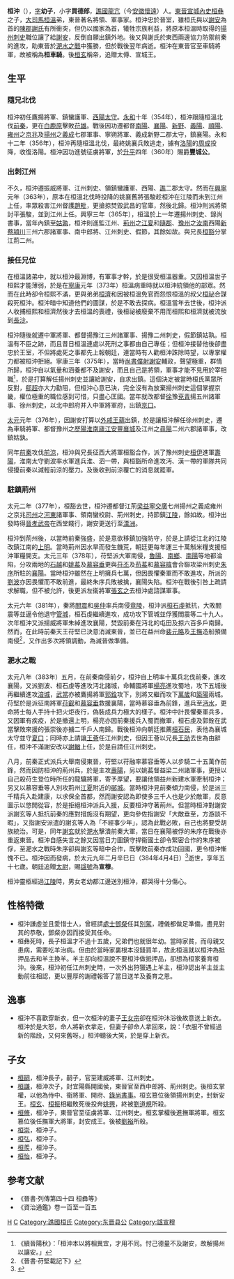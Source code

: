 {{東亞男性歷史人物
|名稱 =桓沖
|身份 =東晉將領、官員
|國家 =
|時代 =
|主君 =
|屆數 =
|最高職務 =
|前任 = 
|繼任 = 
|圖片名稱 =
|圖片大小 =
|圖片說明 =
|姓 =
|名 =
|姓名 =桓沖
|字 =幼子
|官職 =車騎將軍、荊江兩州刺史
|封爵 =豐城公
|封號 =
|位階 =
|封地 =豐城縣
|神號 =
|尊號 =
|族裔 = 
|氏族 =
|籍貫 = 譙國龍亢
|本貫 =
|祖籍 =
|本籍 =
|出身地 =
|府邸 =
|世系 = 譙國桓氏
|初名 =
|乳名 =
|小字 =
|別名 =
|號 =
|法號 =
|院號 =
|其他名號 =
|出生日期 =328年
|出生地點 =
|婚年 =
|逝世年 =384年4月4日
|逝世地 = 東晉[[荊州|荊州]][[上明|上明]]
|諡號 =宣穆
|墓葬 =
|祠廟 =
|父親 =[[桓彝|桓彝]]
|嫡母 =
|母親 =孔氏
|元配 =
|正室 =
|妻 =[[王女宗|王女宗]]
|繼室 =[[庾姚|庾姚]]
|平妻 =
|側室 =
|元配之父 =
|元配之嫡母 =
|元配之母 =
|正室之父 =
|正室之嫡母 =
|正室之母 =
|妻之父 = [[王恬|王恬]]
|妻之嫡母 =
|妻之母 =
|繼室之父 = [[庾蔑|庾蔑]]
|繼室之嫡母 =
|繼室之母 =
|平妻之父 =
|平妻之嫡母 =
|平妻之母 =
|兄弟 =[[桓溫|桓溫]]，[[桓雲|桓雲]]，[[桓豁|桓豁]]，[[桓祕|桓祕]]
|姊妹 =
|嫡兄弟 =
|嫡姊妹 =
|庶兄弟 =
|庶姊妹 =
|同胞兄弟 =
|同胞姊妹 =
|異母兄弟 =
|異母姊妹 =
|異父兄弟 =
|異父姊妹 =
|繼兄弟 =
|繼姊妹 =
|子 =桓嗣，桓謙，桓脩，桓崇，桓弘，桓羨，桓怡
|女 =
|嫡子 =
|嫡女 =
|庶子 =
|庶女 =
|養子 =
|養女 =
|繼子 =
|繼女 =
|其他親屬 =
|功名 = 
|經歷 = 
|著作 =
|注釋 =
}}
'''桓沖'''（{{bd|328年||384年|4月4日|catIdx=H}}），[[表字|字]]'''幼子'''，小字'''買德郎'''，[[譙國|譙國]][[龍亢|龍亢]]（今[[安徽|安徽]][[懷遠|懷遠]]）人。[[東晉|東晉]][[宣城|宣城]][[內史|內史]][[桓彝|桓彝]]之子，[[大司馬|大司馬]][[桓溫|桓溫]]弟，東晉著名將領、軍事家。桓沖忠於晉室，雖桓氏與以[[謝安|謝安]]為首的[[陳郡謝氏|陳郡謝氏]]有所衝突，但仍以國家為首，犧牲宗族利益，將原本桓溫時取得的[[揚州|揚州]][[刺史|刺史]]職位讓了給[[謝安|謝安]]，反倒自願出鎮外地。後又與謝氏於東西兩邊協力防禦前秦的進攻，助東晉於[[淝水之戰|淝水之戰]]中獲勝，但於戰後翌年病逝。桓沖在東晉官至車騎將軍，故被稱為'''桓車騎'''。後[[桓玄|桓玄]]稱帝，追贈太傅、宣城王。

== 生平 ==
=== 隨兄北伐 ===
桓沖初任鷹揚將軍、鎮蠻護軍、[[西陽|西陽]][[太守|太守]]。[[永和_(東晉)|永和]]十年（354年），桓沖跟隨桓溫北伐[[前秦|前秦]]，更在[[白鹿原|白鹿原]]擊敗[[苻雄|苻雄]]。戰後因功遷都督[[南陽|南陽]]、[[襄陽|襄陽]]、[[新野|新野]]、[[義陽|義陽]]、[[順陽|順陽]]、[[雍州|雍州]]之[[京兆|京兆]]及[[揚州_(古代)|揚州]]之[[義成|義成]]七郡軍事、寧朔將軍、義成新野二郡太守，鎮襄陽。永和十二年（356年），桓沖再隨桓溫北伐，最終姚襄兵敗逃走，據有[[洛陽|洛陽]]的[[周成|周成]]投降，收復洛陽。桓沖因功進號征虜將軍，於[[升平|升平]]四年（360年）賜爵'''豐城公'''。

=== 出刺江州 ===
不久，桓沖遷振威將軍、江州刺史、領鎮蠻護軍、西陽、[[譙|譙]]二郡太守。然而在[[兴宁_(东晋)|興寧]]元年（363年），原本在桓溫北伐時投降的姚襄舊將張駿趁桓沖在江陵而未到江州上任，率眾殺害江州督護[[趙毗|趙毗]]，更搶掠焚毀武昌的官庫，然後北歸。桓沖則派將領討平張駿，並到江州上任。興寧三年（365年），桓溫於上一年遷揚州刺史、錄尚書事，當年內鎮至[[姑孰|姑孰]]，桓沖則進監江州、[[荊州|荊州]]之[[江夏|江夏]]和[[隨郡|隨郡]]、[[豫州|豫州]]之[[汝南|汝南]]西陽[[新蔡|新蔡]][[潁川|潁川]]三州六郡諸軍事、南中郎將、江州刺史、假節，其餘如故。與兄長[[桓豁|桓豁]]分掌江荊二州。

=== 接任兄位 ===
在桓溫諸弟中，就以桓沖最淵博，有軍事才幹，於是很受桓溫器重。又因桓溫世子桓熙才能薄弱，於是在[[寧康|寧康]]元年（373年）桓溫病重時就以桓沖統領他的部眾。然而在此時卻令桓熙不滿，更與弟弟[[桓濟|桓濟]]和因被桓溫免官而怨恨桓溫的叔父[[桓祕|桓祕]]合謀殺死桓沖。桓沖暗中知道他們的圖謀，於是不敢去探病。桓溫當年去世後，桓沖派人收捕桓熙和桓濟然後才去桓溫的喪禮，後桓祕被廢棄不用而桓熙和桓濟就被流放到[[長沙|長沙]]。

桓沖隨後就遷中軍將軍、都督揚豫江三州諸軍事、揚豫二州刺史，假節鎮姑孰。桓溫有不臣之跡，而且昔日桓溫連處以死刑之事都由自己專任；但桓沖接替他後卻盡忠於王室，不但將處死之事都先上報朝廷，連當時有人勸桓沖誅除時望，以專掌權力都被桓沖拒絕。寧康三年（375年），當時[[尚書僕射|尚書僕射]][[謝安|謝安]]輔政，聲望極重，群情所歸，桓沖自以氣量和涵養都不及謝安，而且自己是將領，軍事才能不見用於宰相職<ref>《續晉陽秋》：「桓沖本以將相異宜，才用不同。忖己德量不及謝安，故解揚州以讓安。」</ref>，於是打算解任揚州刺史並讓給謝安，自求出鎮。這個決定被當時桓氏黨眾所反對，[[郗超|郗超]]亦大力勸阻，但桓沖心意已決，完全沒有為放棄揚州刺史這個掌握京畿，權位極重的職位感到可惜，只盡心匡國。當年就改都督[[徐州_(古代)|徐]]豫[[兗州_(古代)|兗]][[青州_(古代)|青]]揚五州諸軍事、徐州刺史，以北中郎府并入中軍將軍府，出鎮[[京口|京口]]。

[[太元_(東晉)|太元]]元年（376年），因謝安打算以[[外戚|外戚]][[王蘊_(晉朝)|王蘊]]出鎮，於是讓桓沖解任徐州刺史，遷為車騎將軍、都督豫州之[[歷陽|歷陽]][[淮南|淮南]][[廬江|廬江]][[安豐|安豐]][[襄城|襄城]]及江州之[[尋陽|尋陽]]二州六郡諸軍事，改鎮姑孰。

同年[[前秦|前秦]]攻伐[[前涼|前涼]]，桓沖與兄長征西大將軍桓豁合作，派了豫州刺史[[桓伊|桓伊]]進軍[[壽陽|壽陽]]，淮南太守劉波率水軍進兵淮、泗一帶，與桓豁所命進攻沔、漢一帶的軍隊共同侵擾前秦以減輕前涼的壓力。及後收到前涼覆亡的消息就罷軍。

=== 駐鎮荊州 ===
太元二年（377年），桓豁去世，桓沖遷都督江荊[[梁州|梁]][[益州|益]][[寧州|寧]][[交州|交]][[廣州|廣]]七州揚州之義成雍州之京兆[[司州|司州]]之[[河東|河東]]諸軍事、領南蠻校尉、荊州刺史，持節鎮[[江陵|江陵]]，餘如故。桓沖出發時得[[晉孝武帝|晉孝武帝]]在西堂餞行，謝安更送行至[[溧洲|溧洲]]。

桓沖到荊州後，以當時前秦強盛，於是意欲移鎮加強防守，於是上請從江北的江陵改鎮江南的[[上明|上明]]。當時荊州因水旱而發生饑荒，朝廷更每年運三十萬斛米糧支援桓沖軍糧開支。太元三年（378年），苻堅派大軍南侵，[[魯陽|魯陽]]、[[南鄉郡|南鄉]]、[[南陽|南陽]]等地都淪陷，分攻兩地的[[石越|石越]]和[[姚萇|姚萇]]及[[慕容垂|慕容垂]]更與[[苻丕|苻丕]]及[[苟萇|苟萇]]和[[慕容暐|慕容暐]]會合聯攻梁州刺史[[朱序|朱序]]所駐的[[襄陽|襄陽]]。當時桓沖雖然在上明擁兵七萬，但因畏懼秦軍而不敢進攻，所派的[[劉波|劉波]]亦因畏懼而不敢前進，最終朱序兵敗被擒，襄陽失陷。桓沖在戰後引咎上疏請求解職，但不被允許，後更派左衞將軍[[張玄之|張玄之]]去桓沖處諮謀軍事。

太元六年（381年），秦將[[閻震|閻震]]和[[吳仲|吳仲]]率兵南侵[[竟陵|竟陵]]，桓沖派[[桓石虔|桓石虔]]抵抗，大敗閻震等並逼令他退守[[管城|管城]]，桓石虔繼續進攻，成功攻下管城並俘獲閻震等二十九人。次年桓沖又派揚威將軍朱綽進攻襄陽，焚毀前秦在沔北的屯田及掠六百多戶南歸。然而，在此時前秦天王苻堅已決意消滅東晉，並已在益州命[[裴元略|裴元略]]及[[王撫|王撫]]造船預備南侵<ref>《晉書·苻堅載記下》</ref>，又作出多次將領調動，為滅晉做準備。

=== 淝水之戰 ===
太元八年（383年）五月，在前秦南侵前夕，桓沖自上明率十萬兵北伐前秦，進攻襄陽，又派劉波、桓石虔等進攻沔北諸城，命輔國將軍[[楊亮|楊亮]]進攻蜀地，攻下五城後再繼續進攻[[涪城|涪城]]，[[武當|武當]]亦被鷹揚將軍[[郭銓|郭銓]]攻下，別將又繼而攻下[[萬歲|萬歲]]和[[築陽|築陽]]兩城。苻堅於是派征南將軍[[苻叡|苻叡]]和[[慕容垂|慕容垂]]救援襄陽，當時慕容垂為前鋒，進兵至[[沔水|沔水]]，更命將士每人手持十把火炬夜行，偽裝成兵力極大的樣子。桓沖中計畏懼秦軍兵多，又因軍有疾疫，於是撤還上明，楊亮亦因前秦援兵入蜀而撤軍，桓石虔及郭銓在武當擊敗來援的張崇後亦擄二千戶人南歸。戰後桓沖向朝廷推薦[[桓石民|桓石民]]，表他為襄城太守並守[[夏口|夏口]]；同時亦上請讓[[王薈|王薈]]任江州刺史，但因王薈以兄長[[王劭_(晉朝)|王劭]]去世為由辭任，桓沖不滿謝安改以[[謝輶|謝輶]]上任，於是自請任江州刺史。

八月，前秦正式派兵大舉南侵東晉，苻堅以苻融率慕容垂等人以步騎二十五萬作前鋒，然而因防桓沖的荊州兵，於是主攻[[壽陽|壽陽]]，另以姚萇督益梁二州諸軍事，更授以自己殺苻生登位時所任的龍驤將軍，寄予厚望，要讓他領益州新建水軍牽制桓沖；另又以慕容垂等人別攻荊州[[江夏|江夏]]附近的[[鄖城|鄖城]]。當時桓沖見前秦傾力南侵，於是派三千精兵入赴建康，以求保全首都，然而謝安認為即使多三千人也是少於敵軍，反意圖示以悠閒從容，於是拒絕桓沖派兵入援，反要桓沖守著荊州。但當時桓沖對謝安派謝玄等人抵抗前秦的應對措施沒有期望，更向參佐指謝安「大敵垂至，方游談不暇」，又指謝安派遣的謝玄等人為「不經事少年」，認為此戰必敗，自己也將要受胡族統治。可是，同年[[謝玄|謝玄]]就於[[淝水|淝水]]擊潰前秦大軍，當日在襄陽被俘的朱序在戰後亦重返東晉。桓沖自感失言之餘又因當日力圖鎮守捍衞國土卻令緊密合作的朱序被俘，至淝水之戰時朱序卻與謝玄等暗中合作，既擊敗前秦亦成功回國，更令桓沖慚愧不已。桓沖因而發病，於太元九年二月辛巳日（384年4月4日）<ref>{{Cite web |url=http://sinocal.sinica.edu.tw/ |title=兩千年中西曆轉換 |accessdate=2011-05-11 |archive-date=2018-06-15 |archive-url=https://web.archive.org/web/20180615004633/http://sinocal.sinica.edu.tw/ |dead-url=yes }}</ref>逝世，享年五十七歲。朝廷追贈[[太尉|太尉]]，賜[[諡號|諡號]]為'''宣穆'''。

桓沖靈柩經過[[江陵|江陵]]時，男女老幼都江邊送別桓沖，都哭得十分傷心。

== 性格特徵 ==
*桓沖謙虛並且愛惜士人，曾經請[[處士|處士]][[鄧粲|鄧粲]]任其[[別駕|別駕]]，禮儀都做足準備，盡見對其的恭敬，鄧粲亦因而接受其任命。
*桓彝死時，長子桓溫才不過十五歲，兄弟們也就很年幼。當時家貧，而母親又患病，需要吃羊治病。但由於當時家裏根本沒錢買羊，故此桓溫就以桓沖為抵押品去和羊主換羊。羊主卻向桓溫說不要桓沖做抵押品，卻想為桓家養育桓沖。後來，桓沖初任江州刺史時，一次外出狩獵遇上羊主，桓沖認出羊主並主動前往相認，更以豐厚的謝禮報答了當日送羊及養育之恩。

== 逸事 ==
*桓沖不喜歡穿新衣，但一次桓沖的妻子[[王女宗|王女宗]]卻在桓沖沐浴後故意送上新衣。桓沖於是大怒，命人將新衣拿走，但妻子卻命人拿回來，說：「衣服不曾經過新的階段，又何來舊呀。」桓沖聽後大笑，於是穿上新衣。

== 子女 ==
*[[桓嗣|桓嗣]]，桓沖長子，嗣子，官至建威將軍、江州刺史。
*[[桓謙|桓謙]]，桓沖次子，封宜陽縣開國侯，東晉官至西中郎將、荊州刺史。後桓玄掌權，以他為侍中、衞將軍、開府、[[錄尚書事|錄尚書事]]。桓玄篡位後領揚州刺史，封新安王。[[桓玄|桓玄]]、[[桓振|桓振]]相繼敗死後投奔[[姚興|姚興]]，終被[[劉道規|劉道規]]所殺。
*[[桓脩|桓脩]]，桓沖子，東晉官至征虜將軍、江州刺史。桓玄掌權後進撫軍將軍。桓玄篡位後任撫軍大將軍，封安成王。後被[[劉裕|劉裕]]所殺。
*[[桓崇|桓崇]]，桓沖子。
*[[桓弘|桓弘]]，桓沖子。
*[[桓羨|桓羨]]，桓沖子。
*[[桓怡|桓怡]]，桓沖子。

==参考文献==
*《晉書·列傳第四十四 桓彝等》
*《資治通鑑》卷一百至一百五
{{reflist}}

[[Category:晉朝軍事人物|H]]
[[Category:桓姓|C]]
[[Category:譙國桓氏|Category:譙國桓氏]]
[[Category:东晋县公|Category:东晋县公]]
[[Category:諡宣穆|Category:諡宣穆]]